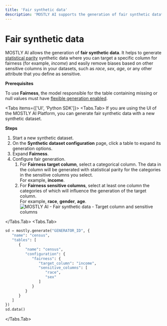 ```yaml
---
title: 'Fair synthetic data'
description: 'MOSTLY AI supports the generation of fair synthetic data**. You can generate statistical parity synthetic data where you can target a specific table column for fairness (for example, income) and easily remove biases based on other sensitive columns in your datasets, such as race, sex, age, or any other attribute that you define as sensitive.'
---
```



# Fair synthetic data
MOSTLY AI allows the generation of **fair synthetic data**. It helps to generate [statistical parity](https://mostly.ai/synthetic-data-dictionary/statistical-parity) synthetic data where you can target a specific column for fairness (for example, _income_) and easily remove biases based on other sensitive columns in your datasets, such as _race_, _sex_, _age_, or any other attribute that you define as sensitive.

**Prerequisites**

To use **Fairness**, the model responsible for the table containing missing or null values must have [flexible generation enabled](/generators/enable-flexible-generation).

<Tabs items={['UI', 'Python SDK']}>
<Tabs.Tab>
If you are using the UI of the MOSTLY AI Platform, you can generate fair synthetic data with a new synthetic dataset.

**Steps**

1. Start a new synthetic dataset.
2. On the **Synthetic dataset configuration** page, click a table to expand its generation options.
3. Expand **Fairness**.
3. Configure fair generation.
    1. For **Fairness target column**, select a categorical column. The data in the column will be generated with statistical parity for the categories in the sensitive columns you select.<br />
        For example, **income**.
    2. For **Fairness sensitive columns**, select at least one column the categories of which will influence the generation of the target column.<br />
        For example, **race**, **gender**, **age**.
        <Image
            src="/docs/docimages/synthetic-datasets/fairness/fairness-target-column-sensitive-columns.webp"
            alt="MOSTLY AI - Fair synthetic data - Target column and sensitive columns"
            width={800}
            height={500}
        />

</Tabs.Tab>
<Tabs.Tab>

```python filename="python" {8-14} copy
sd = mostly.generate("GENERATOR_ID", {
   "name": "census",
   "tables": [
      {
         "name": "census",
         "configuration": {
            "fairness": {
               "target_column": "income",
               "sensitive_columns": [
                  "race",
                  "sex"
               ]
            }
         }
      }
   ]
})
sd.data()
```
</Tabs.Tab>
</Tabs>